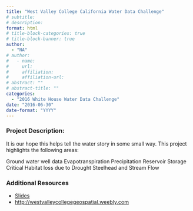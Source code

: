 ```yaml
---
title: "West Valley College California Water Data Challenge"
# subtitle: 
# description: 
format: html
# title-block-categories: true
# title-block-banner: true
author: 
  - "NA"
# author:
#   - name: 
#     url: 
#     affiliation: 
#     affiliation-url:
# abstract: ""
# abstract-title: ""
categories: 
  - "2016 White House Water Data Challenge"
date: "2016-06-30"
date-format: "YYYY"
---
```


<!-- COMMENT
## params_NOTUSED-proj_title

#### Year: params_NOTUSED-year

#### Topics: params_NOTUSED-topics

#### Awards: params_NOTUSED-awards

#### Team Members: params_NOTUSED-team_members
UNCOMMENT -->

### Project Description:

It is our hope this helps tell the water story in some small way. This project highlights the following
 areas:
 
 Ground water well data
 Evapotranspiration
 Precipitation 
 Reservoir Storage 
 Critical Habitat loss due to Drought
 Steelhead and Stream Flow

### Additional Resources

- [Slides](https://drive.google.com/open?id=0B5n4IeHrVBinZmJjRHFZdTFrcmc)
- <http://westvalleycollegegeospatial.weebly.com>
